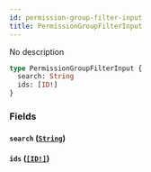 ```yaml
---
id: permission-group-filter-input
title: PermissionGroupFilterInput
---
```


No description

```graphql
type PermissionGroupFilterInput {
  search: String
  ids: [ID!]
}
```

### Fields

#### `search` ([`String`](../../../developer/api-reference/scalars/string))

#### `ids` ([`[ID!]`](../../../developer/api-reference/scalars/id))
